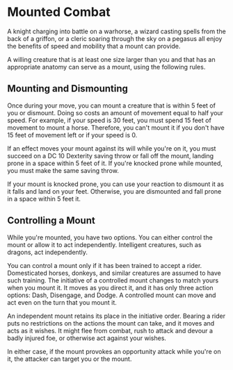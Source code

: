 # Mounted Combat 
A knight charging into battle on a warhorse, a wizard casting spells from the back of a griffon, or a cleric soaring through the sky on a pegasus all enjoy the benefits of speed and mobility that a mount can provide.

A willing creature that is at least one size larger than you and that has an appropriate anatomy can serve as a mount, using the following rules.

## Mounting and Dismounting

Once during your move, you can mount a creature that is within 5 feet of you or dismount. Doing so costs an amount of movement equal to half your speed. For example, if your speed is 30 feet, you must spend 15 feet of movement to mount a horse. Therefore, you can't mount it if you don't have 15 feet of movement left or if your speed is 0.

If an effect moves your mount against its will while you're on it, you must succeed on a DC 10 Dexterity saving throw or fall off the mount, landing prone in a space within 5 feet of it. If you're knocked prone while mounted, you must make the same saving throw.

If your mount is knocked prone, you can use your reaction to dismount it as it falls and land on your feet. Otherwise, you are dismounted and fall prone in a space within 5 feet it.

## Controlling a Mount

While you're mounted, you have two options. You can either control the mount or allow it to act independently. Intelligent creatures, such as dragons, act independently.

You can control a mount only if it has been trained to accept a rider. Domesticated horses, donkeys, and similar creatures are assumed to have such training. The initiative of a controlled mount changes to match yours when you mount it. It moves as you direct it, and it has only three action options: Dash, Disengage, and Dodge. A controlled mount can move and act even on the turn that you mount it.

An independent mount retains its place in the initiative order. Bearing a rider puts no restrictions on the actions the mount can take, and it moves and acts as it wishes. It might flee from combat, rush to attack and devour a badly injured foe, or otherwise act against your wishes.

In either case, if the mount provokes an opportunity attack while you're on it, the attacker can target you or the mount.